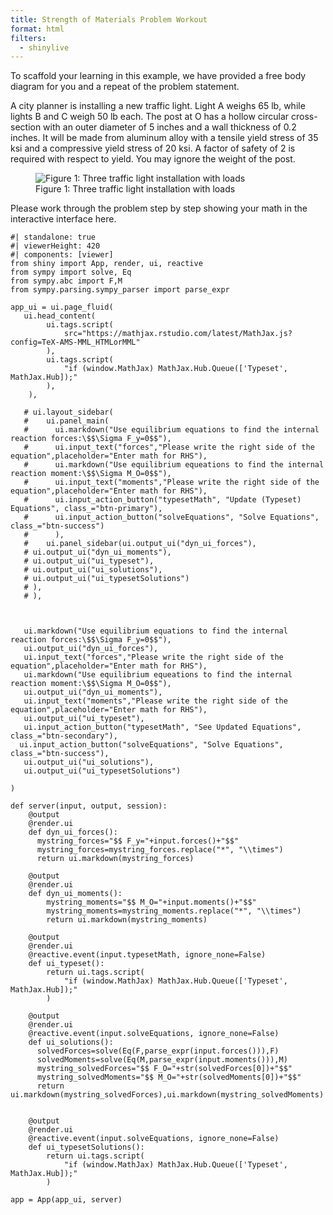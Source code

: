 ```yaml
---
title: Strength of Materials Problem Workout
format: html
filters:
  - shinylive
---
```


To scaffold your learning in this example, we have provided a free body diagram for you and a repeat of the problem statement.

A city planner is installing a new traffic light. Light A weighs 65 lb, while lights B and C weigh 50 lb each. The post at O has a hollow circular cross-section with an outer diameter of 5 inches and a wall thickness of 0.2 inches. It will be made from aluminum alloy with a tensile yield stress of 35 ksi and a compressive yield stress of 20 ksi. A factor of safety of 2 is required with respect to yield. You may ignore the weight of the post.

![Figure 1: Three traffic light installation with loads](images/FBD%20sample%20problem.png){fig-alt="Picture with three distinct traffic lights oriented along the same horizontal beam. Moving from left to right of the image, the first light A is at the end of the beam, the second light B is 4 ft from A, the third light C is 4 ft from light B, and light C is 7 ft from where the horizontal beam meets the vertical post (called post O). The free body diagram includes a downforce force acting on light A with a value of 65 pounds, a downward force acting on light B with a value of 50 points, a downward force acting on light C with a value of 50 pounds, and a reaction Moment M and Force N at the post at O."}

Please work through the problem step by step showing your math in the interactive interface here.

``` shinylive-python
#| standalone: true
#| viewerHeight: 420
#| components: [viewer]
from shiny import App, render, ui, reactive
from sympy import solve, Eq
from sympy.abc import F,M
from sympy.parsing.sympy_parser import parse_expr

app_ui = ui.page_fluid(
   ui.head_content(
        ui.tags.script(
            src="https://mathjax.rstudio.com/latest/MathJax.js?config=TeX-AMS-MML_HTMLorMML"
        ),
        ui.tags.script(
            "if (window.MathJax) MathJax.Hub.Queue(['Typeset', MathJax.Hub]);"
        ),
    ),
   
   # ui.layout_sidebar(
   #    ui.panel_main( 
   #      ui.markdown("Use equilibrium equations to find the internal reaction forces:\$$\Sigma F_y=0$$"), 
   #      ui.input_text("forces","Please write the right side of the equation",placeholder="Enter math for RHS"), 
   #      ui.markdown("Use equilibrium equeations to find the internal reaction moment:\$$\Sigma M_O=0$$"),
   #      ui.input_text("moments","Please write the right side of the equation",placeholder="Enter math for RHS"), 
   #      ui.input_action_button("typesetMath", "Update (Typeset) Equations", class_="btn-primary"), 
   #      ui.input_action_button("solveEquations", "Solve Equations", class_="btn-success")
   #      ),
   #    ui.panel_sidebar(ui.output_ui("dyn_ui_forces"),
   # ui.output_ui("dyn_ui_moments"),
   # ui.output_ui("ui_typeset"),
   # ui.output_ui("ui_solutions"),
   # ui.output_ui("ui_typesetSolutions")
   # ),
   # ),
  
  

   ui.markdown("Use equilibrium equations to find the internal reaction forces:\$$\Sigma F_y=0$$"),
   ui.output_ui("dyn_ui_forces"),
   ui.input_text("forces","Please write the right side of the equation",placeholder="Enter math for RHS"),
   ui.markdown("Use equilibrium equeations to find the internal reaction moment:\$$\Sigma M_O=0$$"),
   ui.output_ui("dyn_ui_moments"),
   ui.input_text("moments","Please write the right side of the equation",placeholder="Enter math for RHS"),
   ui.output_ui("ui_typeset"),
   ui.input_action_button("typesetMath", "See Updated Equations", class_="btn-secondary"),
  ui.input_action_button("solveEquations", "Solve Equations", class_="btn-success"),
   ui.output_ui("ui_solutions"),
   ui.output_ui("ui_typesetSolutions")
     
)

def server(input, output, session):
    @output
    @render.ui
    def dyn_ui_forces():
      mystring_forces="$$ F_y="+input.forces()+"$$"
      mystring_forces=mystring_forces.replace("*", "\\times")
      return ui.markdown(mystring_forces)
    
    @output
    @render.ui
    def dyn_ui_moments():
        mystring_moments="$$ M_O="+input.moments()+"$$"
        mystring_moments=mystring_moments.replace("*", "\\times")
        return ui.markdown(mystring_moments)
      
    @output
    @render.ui
    @reactive.event(input.typesetMath, ignore_none=False)
    def ui_typeset():
        return ui.tags.script(
            "if (window.MathJax) MathJax.Hub.Queue(['Typeset', MathJax.Hub]);"
        )
    
    @output
    @render.ui
    @reactive.event(input.solveEquations, ignore_none=False)
    def ui_solutions():
      solvedForces=solve(Eq(F,parse_expr(input.forces())),F) 
      solvedMoments=solve(Eq(M,parse_expr(input.moments())),M)
      mystring_solvedForces="$$ F_O="+str(solvedForces[0])+"$$" 
      mystring_solvedMoments="$$ M_O="+str(solvedMoments[0])+"$$" 
      return ui.markdown(mystring_solvedForces),ui.markdown(mystring_solvedMoments)
    
      
    @output
    @render.ui
    @reactive.event(input.solveEquations, ignore_none=False)
    def ui_typesetSolutions():
        return ui.tags.script(
            "if (window.MathJax) MathJax.Hub.Queue(['Typeset', MathJax.Hub]);"
        )
      
app = App(app_ui, server)
```
